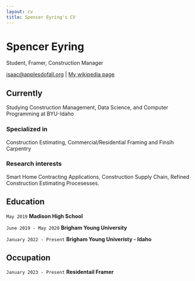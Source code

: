 ```yaml
---
layout: cv
title: Spencer Eyring's CV
---
```

# Spencer Eyring
Student, Framer, Construction Manager

<div id="webaddress">
<a href="isaac@applesdofall.org">isaac@applesdofall.org</a>
| <a href="http://en.wikipedia.org/wiki/Isaac_Newton">My wikipedia page</a>
</div>


## Currently

Studying Construction Management, Data Science, and Computer Programming at BYU-Idaho

### Specialized in

Construction Estimating, Commercial/Residential Framing and Finsih Carpentry


### Research interests

Smart Home Contracting Applications, Construction Supply Chain, Refined Construction Estimating Procesesses.


## Education

`May 2019`
__Madison High School__

`June 2019 - May 2020`
__Brigham Young University__

`January 2022 - Present`
__Brigham Young Univeristy - Idaho__

## Occupation

`January 2023 - Present`
__Residentail Framer__